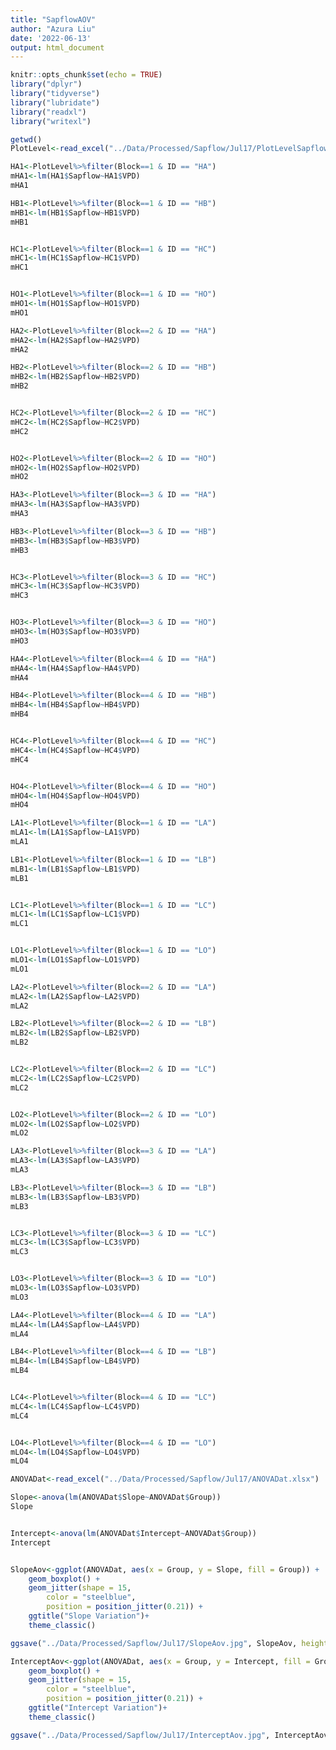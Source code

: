 ```yaml
---
title: "SapflowAOV"
author: "Azura Liu"
date: '2022-06-13'
output: html_document
---
```


```r
knitr::opts_chunk$set(echo = TRUE)
library("dplyr")
library("tidyverse")
library("lubridate")
library("readxl")
library("writexl")

getwd()
PlotLevel<-read_excel("../Data/Processed/Sapflow/Jul17/PlotLevelSapflow.xlsx")
```


```r
HA1<-PlotLevel%>%filter(Block==1 & ID == "HA")
mHA1<-lm(HA1$Sapflow~HA1$VPD)
mHA1

HB1<-PlotLevel%>%filter(Block==1 & ID == "HB")
mHB1<-lm(HB1$Sapflow~HB1$VPD)
mHB1


HC1<-PlotLevel%>%filter(Block==1 & ID == "HC")
mHC1<-lm(HC1$Sapflow~HC1$VPD)
mHC1


HO1<-PlotLevel%>%filter(Block==1 & ID == "HO")
mHO1<-lm(HO1$Sapflow~HO1$VPD)
mHO1

HA2<-PlotLevel%>%filter(Block==2 & ID == "HA")
mHA2<-lm(HA2$Sapflow~HA2$VPD)
mHA2

HB2<-PlotLevel%>%filter(Block==2 & ID == "HB")
mHB2<-lm(HB2$Sapflow~HB2$VPD)
mHB2


HC2<-PlotLevel%>%filter(Block==2 & ID == "HC")
mHC2<-lm(HC2$Sapflow~HC2$VPD)
mHC2


HO2<-PlotLevel%>%filter(Block==2 & ID == "HO")
mHO2<-lm(HO2$Sapflow~HO2$VPD)
mHO2

HA3<-PlotLevel%>%filter(Block==3 & ID == "HA")
mHA3<-lm(HA3$Sapflow~HA3$VPD)
mHA3

HB3<-PlotLevel%>%filter(Block==3 & ID == "HB")
mHB3<-lm(HB3$Sapflow~HB3$VPD)
mHB3


HC3<-PlotLevel%>%filter(Block==3 & ID == "HC")
mHC3<-lm(HC3$Sapflow~HC3$VPD)
mHC3


HO3<-PlotLevel%>%filter(Block==3 & ID == "HO")
mHO3<-lm(HO3$Sapflow~HO3$VPD)
mHO3

HA4<-PlotLevel%>%filter(Block==4 & ID == "HA")
mHA4<-lm(HA4$Sapflow~HA4$VPD)
mHA4

HB4<-PlotLevel%>%filter(Block==4 & ID == "HB")
mHB4<-lm(HB4$Sapflow~HB4$VPD)
mHB4


HC4<-PlotLevel%>%filter(Block==4 & ID == "HC")
mHC4<-lm(HC4$Sapflow~HC4$VPD)
mHC4


HO4<-PlotLevel%>%filter(Block==4 & ID == "HO")
mHO4<-lm(HO4$Sapflow~HO4$VPD)
mHO4

```

```r
LA1<-PlotLevel%>%filter(Block==1 & ID == "LA")
mLA1<-lm(LA1$Sapflow~LA1$VPD)
mLA1

LB1<-PlotLevel%>%filter(Block==1 & ID == "LB")
mLB1<-lm(LB1$Sapflow~LB1$VPD)
mLB1


LC1<-PlotLevel%>%filter(Block==1 & ID == "LC")
mLC1<-lm(LC1$Sapflow~LC1$VPD)
mLC1


LO1<-PlotLevel%>%filter(Block==1 & ID == "LO")
mLO1<-lm(LO1$Sapflow~LO1$VPD)
mLO1

LA2<-PlotLevel%>%filter(Block==2 & ID == "LA")
mLA2<-lm(LA2$Sapflow~LA2$VPD)
mLA2

LB2<-PlotLevel%>%filter(Block==2 & ID == "LB")
mLB2<-lm(LB2$Sapflow~LB2$VPD)
mLB2


LC2<-PlotLevel%>%filter(Block==2 & ID == "LC")
mLC2<-lm(LC2$Sapflow~LC2$VPD)
mLC2


LO2<-PlotLevel%>%filter(Block==2 & ID == "LO")
mLO2<-lm(LO2$Sapflow~LO2$VPD)
mLO2

LA3<-PlotLevel%>%filter(Block==3 & ID == "LA")
mLA3<-lm(LA3$Sapflow~LA3$VPD)
mLA3

LB3<-PlotLevel%>%filter(Block==3 & ID == "LB")
mLB3<-lm(LB3$Sapflow~LB3$VPD)
mLB3


LC3<-PlotLevel%>%filter(Block==3 & ID == "LC")
mLC3<-lm(LC3$Sapflow~LC3$VPD)
mLC3


LO3<-PlotLevel%>%filter(Block==3 & ID == "LO")
mLO3<-lm(LO3$Sapflow~LO3$VPD)
mLO3

LA4<-PlotLevel%>%filter(Block==4 & ID == "LA")
mLA4<-lm(LA4$Sapflow~LA4$VPD)
mLA4

LB4<-PlotLevel%>%filter(Block==4 & ID == "LB")
mLB4<-lm(LB4$Sapflow~LB4$VPD)
mLB4


LC4<-PlotLevel%>%filter(Block==4 & ID == "LC")
mLC4<-lm(LC4$Sapflow~LC4$VPD)
mLC4


LO4<-PlotLevel%>%filter(Block==4 & ID == "LO")
mLO4<-lm(LO4$Sapflow~LO4$VPD)
mLO4

```
```r
ANOVADat<-read_excel("../Data/Processed/Sapflow/Jul17/ANOVADat.xlsx")

Slope<-anova(lm(ANOVADat$Slope~ANOVADat$Group))
Slope


Intercept<-anova(lm(ANOVADat$Intercept~ANOVADat$Group))
Intercept


SlopeAov<-ggplot(ANOVADat, aes(x = Group, y = Slope, fill = Group)) +
    geom_boxplot() +
    geom_jitter(shape = 15,
        color = "steelblue",
        position = position_jitter(0.21)) +
    ggtitle("Slope Variation")+
    theme_classic()

ggsave("../Data/Processed/Sapflow/Jul17/SlopeAov.jpg", SlopeAov, height = 7, width = 10, units = "in", dpi = 500)

InterceptAov<-ggplot(ANOVADat, aes(x = Group, y = Intercept, fill = Group)) +
    geom_boxplot() +
    geom_jitter(shape = 15,
        color = "steelblue",
        position = position_jitter(0.21)) +
    ggtitle("Intercept Variation")+
    theme_classic()

ggsave("../Data/Processed/Sapflow/Jul17/InterceptAov.jpg", InterceptAov, height = 7, width = 10, units = "in", dpi = 500)

```